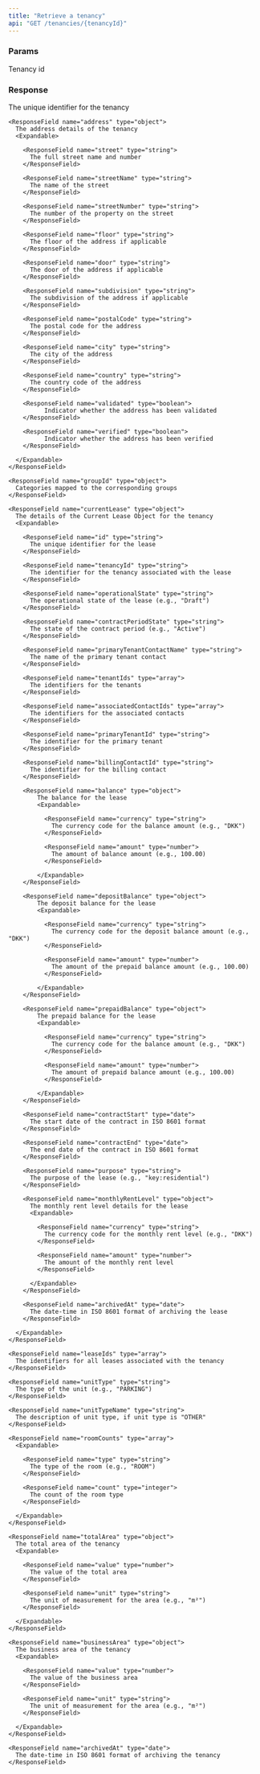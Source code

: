 ```yaml
---
title: "Retrieve a tenancy"
api: "GET /tenancies/{tenancyId}"
---
```


### Params

<ParamField path="tenancyId" type="string" required>
  Tenancy id
</ParamField>

### Response
<ResponseField name="id" type="string">
      The unique identifier for the tenancy
    </ResponseField>

    <ResponseField name="address" type="object">
      The address details of the tenancy
      <Expandable>

        <ResponseField name="street" type="string">
          The full street name and number
        </ResponseField>

        <ResponseField name="streetName" type="string">
          The name of the street
        </ResponseField>

        <ResponseField name="streetNumber" type="string">
          The number of the property on the street
        </ResponseField>

        <ResponseField name="floor" type="string">
          The floor of the address if applicable
        </ResponseField>

        <ResponseField name="door" type="string">
          The door of the address if applicable
        </ResponseField>

        <ResponseField name="subdivision" type="string">
          The subdivision of the address if applicable
        </ResponseField>

        <ResponseField name="postalCode" type="string">
          The postal code for the address
        </ResponseField>

        <ResponseField name="city" type="string">
          The city of the address
        </ResponseField>

        <ResponseField name="country" type="string">
          The country code of the address
        </ResponseField>

        <ResponseField name="validated" type="boolean">
              Indicator whether the address has been validated
        </ResponseField>

        <ResponseField name="verified" type="boolean">
              Indicator whether the address has been verified
        </ResponseField>

      </Expandable>
    </ResponseField>

    <ResponseField name="groupId" type="object">
      Categories mapped to the corresponding groups
    </ResponseField>

    <ResponseField name="currentLease" type="object">
      The details of the Current Lease Object for the tenancy
      <Expandable>

        <ResponseField name="id" type="string">
          The unique identifier for the lease
        </ResponseField>

        <ResponseField name="tenancyId" type="string">
          The identifier for the tenancy associated with the lease
        </ResponseField>

        <ResponseField name="operationalState" type="string">
          The operational state of the lease (e.g., "Draft")
        </ResponseField>

        <ResponseField name="contractPeriodState" type="string">
          The state of the contract period (e.g., "Active")
        </ResponseField>

        <ResponseField name="primaryTenantContactName" type="string">
          The name of the primary tenant contact
        </ResponseField>

        <ResponseField name="tenantIds" type="array">
          The identifiers for the tenants
        </ResponseField>

        <ResponseField name="associatedContactIds" type="array">
          The identifiers for the associated contacts
        </ResponseField>

        <ResponseField name="primaryTenantId" type="string">
          The identifier for the primary tenant
        </ResponseField>

        <ResponseField name="billingContactId" type="string">
          The identifier for the billing contact
        </ResponseField>

        <ResponseField name="balance" type="object">
            The balance for the lease
            <Expandable>

              <ResponseField name="currency" type="string">
                The currency code for the balance amount (e.g., "DKK")
              </ResponseField>

              <ResponseField name="amount" type="number">
                The amount of balance amount (e.g., 100.00)
              </ResponseField>

            </Expandable>
        </ResponseField>

        <ResponseField name="depositBalance" type="object">
            The deposit balance for the lease
            <Expandable>

              <ResponseField name="currency" type="string">
                The currency code for the deposit balance amount (e.g., "DKK")
              </ResponseField>

              <ResponseField name="amount" type="number">
                The amount of the prepaid balance amount (e.g., 100.00)
              </ResponseField>

            </Expandable>
        </ResponseField>

        <ResponseField name="prepaidBalance" type="object">
            The prepaid balance for the lease
            <Expandable>

              <ResponseField name="currency" type="string">
                The currency code for the balance amount (e.g., "DKK")
              </ResponseField>

              <ResponseField name="amount" type="number">
                The amount of prepaid balance amount (e.g., 100.00)
              </ResponseField>

            </Expandable>
        </ResponseField>

        <ResponseField name="contractStart" type="date">
          The start date of the contract in ISO 8601 format
        </ResponseField>

        <ResponseField name="contractEnd" type="date">
          The end date of the contract in ISO 8601 format
        </ResponseField>

        <ResponseField name="purpose" type="string">
          The purpose of the lease (e.g., "key:residential")
        </ResponseField>

        <ResponseField name="monthlyRentLevel" type="object">
          The monthly rent level details for the lease
          <Expandable>

            <ResponseField name="currency" type="string">
              The currency code for the monthly rent level (e.g., "DKK")
            </ResponseField>

            <ResponseField name="amount" type="number">
              The amount of the monthly rent level
            </ResponseField>

          </Expandable>
        </ResponseField>

        <ResponseField name="archivedAt" type="date">
          The date-time in ISO 8601 format of archiving the lease
        </ResponseField>

      </Expandable>
    </ResponseField>

    <ResponseField name="leaseIds" type="array">
      The identifiers for all leases associated with the tenancy
    </ResponseField>

    <ResponseField name="unitType" type="string">
      The type of the unit (e.g., "PARKING")
    </ResponseField>

    <ResponseField name="unitTypeName" type="string">
      The description of unit type, if unit type is "OTHER"
    </ResponseField>

    <ResponseField name="roomCounts" type="array">
      <Expandable>

        <ResponseField name="type" type="string">
          The type of the room (e.g., "ROOM")
        </ResponseField>

        <ResponseField name="count" type="integer">
          The count of the room type
        </ResponseField>

      </Expandable>
    </ResponseField>

    <ResponseField name="totalArea" type="object">
      The total area of the tenancy
      <Expandable>

        <ResponseField name="value" type="number">
          The value of the total area
        </ResponseField>

        <ResponseField name="unit" type="string">
          The unit of measurement for the area (e.g., "m²")
        </ResponseField>

      </Expandable>
    </ResponseField>

    <ResponseField name="businessArea" type="object">
      The business area of the tenancy
      <Expandable>

        <ResponseField name="value" type="number">
          The value of the business area
        </ResponseField>

        <ResponseField name="unit" type="string">
          The unit of measurement for the area (e.g., "m²")
        </ResponseField>

      </Expandable>
    </ResponseField>

    <ResponseField name="archivedAt" type="date">
      The date-time in ISO 8601 format of archiving the tenancy
    </ResponseField>
